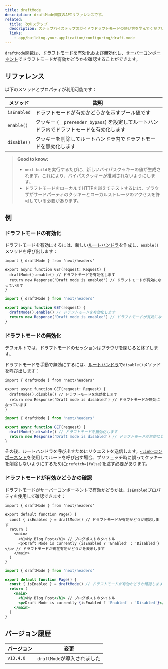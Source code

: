 ```yaml
---
title: draftMode
description: draftMode関数のAPIリファレンスです。
related:
  title: 次のステップ
  description: ステップバイステップのガイドでドラフトモードの使い方を学んでください。
  links:
    - app/building-your-application/configuring/draft-mode
---
```


`draftMode`関数は、[ドラフトモード](/docs/app/building-your-application/configuring/draft-mode)を有効化および無効化し、[サーバーコンポーネント](/docs/app/building-your-application/rendering/server-components)でドラフトモードが有効かどうかを確認することができます。

## リファレンス

以下のメソッドとプロパティが利用可能です：

| メソッド      | 説明                                                                           |
| ------------- | ------------------------------------------------------------------------------ |
| `isEnabled`   | ドラフトモードが有効かどうかを示すブール値です                                   |
| `enable()`    | クッキー (`__prerender_bypass`) を設定してルートハンドラ内でドラフトモードを有効化します |
| `disable()`   | クッキーを削除してルートハンドラ内でドラフトモードを無効化します                     |

> **Good to know:**
>
> - `next build`を実行するたびに、新しいバイパスクッキーの値が生成されます。これにより、バイパスクッキーが推測されないようにします。
> - ドラフトモードをローカルでHTTPを越えてテストするには、ブラウザがサードパーティのクッキーとローカルストレージのアクセスを許可している必要があります。

## 例

### ドラフトモードの有効化

ドラフトモードを有効にするには、新しい[ルートハンドラ](/docs/app/building-your-application/routing/route-handlers)を作成し、`enable()`メソッドを呼び出します：

<Tabs>
<TabItem value="tsx" label="TypeScript">

```tsx title="app/draft/route.ts" switcher
import { draftMode } from 'next/headers'

export async function GET(request: Request) {
  draftMode().enable() // ドラフトモードを有効化します
  return new Response('Draft mode is enabled') // ドラフトモードが有効になっています
}
```
</TabItem>
<TabItem value="js" label="JavaScript">

```js title="app/draft/route.js" switcher
import { draftMode } from 'next/headers'

export async function GET(request) {
  draftMode().enable() // ドラフトモードを有効化します
  return new Response('Draft mode is enabled') // ドラフトモードが有効になっています
}
```
</TabItem>
</Tabs>


### ドラフトモードの無効化

デフォルトでは、ドラフトモードのセッションはブラウザを閉じると終了します。

ドラフトモードを手動で無効にするには、[ルートハンドラ](/docs/app/building-your-application/routing/route-handlers)で`disable()`メソッドを呼び出します：

<Tabs>
<TabItem value="tsx" label="TypeScript">

```tsx title="app/draft/route.ts" switcher
import { draftMode } from 'next/headers'

export async function GET(request: Request) {
  draftMode().disable() // ドラフトモードを無効化します
  return new Response('Draft mode is disabled') // ドラフトモードが無効になっています
}
```
</TabItem>
<TabItem value="js" label="JavaScript">

```js title="app/draft/route.js" switcher
import { draftMode } from 'next/headers'

export async function GET(request) {
  draftMode().disable() // ドラフトモードを無効化します
  return new Response('Draft mode is disabled') // ドラフトモードが無効になっています
}
```
</TabItem>
</Tabs>


その後、ルートハンドラを呼び出すためにリクエストを送信します。[`<Link>`コンポーネント](/docs/app/api-reference/components/link)を使用してルートを呼び出す場合、プリフェッチ時に誤ってクッキーを削除しないようにするために`prefetch={false}`を渡す必要があります。

### ドラフトモードが有効かどうかの確認

ドラフトモードがサーバーコンポーネントで有効かどうかは、`isEnabled`プロパティを使用して確認できます：

```tsx title="app/page.ts"
import { draftMode } from 'next/headers'

export default function Page() {
  const { isEnabled } = draftMode() // ドラフトモードが有効かどうか確認します
  return (
    <main>
      <h1>My Blog Post</h1> // ブログポストのタイトル
      <p>Draft Mode is currently {isEnabled ? 'Enabled' : 'Disabled'}</p> // ドラフトモードが現在有効かどうかを表示します
    </main>
  )
}
```

```jsx title="app/page.js"
import { draftMode } from 'next/headers'

export default function Page() {
  const { isEnabled } = draftMode() // ドラフトモードが有効かどうか確認します
  return (
    <main>
      <h1>My Blog Post</h1> // ブログポストのタイトル
      <p>Draft Mode is currently {isEnabled ? 'Enabled' : 'Disabled'}</p> // ドラフトモードが現在有効かどうかを表示します
    </main>
  )
}
```

## バージョン履歴

| バージョン   | 変更                              |
| ------------ | --------------------------------- |
| `v13.4.0`    | `draftMode`が導入されました         |